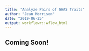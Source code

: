 ```yaml
---
title: "Analyze Pairs of GWAS Traits"
author: "Jean Morrison"
date: "2019-06-25"
output: workflowr::wflow_html
---
```


## Coming Soon!


